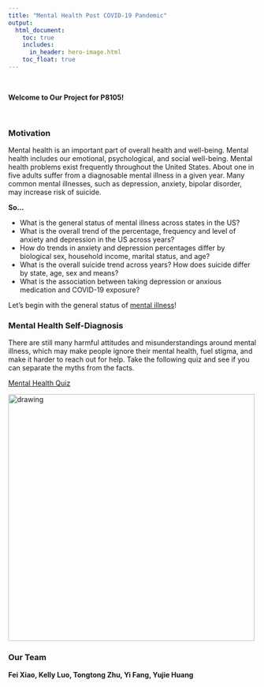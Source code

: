 ```yaml
---
title: "Mental Health Post COVID-19 Pandemic"
output: 
  html_document:
    toc: true
    includes: 
      in_header: hero-image.html
    toc_float: true
---
```


&nbsp;

**Welcome to Our Project for P8105!**

&nbsp;

### Motivation

Mental health is an important part of overall health and well-being. Mental health includes our emotional, psychological, and social well-being. Mental health problems exist frequently throughout the United States. About one in five adults suffer from a diagnosable mental illness in a given year. Many common mental illnesses, such as depression, anxiety, bipolar disorder, may increase risk of suicide.


**So...**

* What is the general status of mental illness across states in the US?
* What is the overall trend of the percentage, frequency and level of anxiety and depression in the US across years?
* How do trends in anxiety and depression percentages differ by biological sex, household income, marital status, and age?
* What is the overall suicide trend across years? How does suicide differ by state, age, sex and means?
* What is the association between taking depression or anxious medication and COVID-19 exposure? 


Let's begin with the general status of [mental illness](mental_illness.html)!

### Mental Health Self-Diagnosis 

There are still many harmful attitudes and misunderstandings around mental illness, which may make people ignore their mental health, fuel stigma, and make it harder to reach out for help. Take the following quiz and see if you can separate the myths from the facts.

[Mental Health Quiz](https://www.cdc.gov/mentalhealth/quiz/index.htm)

<img src="image/mental health quiz pics.png" alt="drawing" longth="650" width="500"> 

### Our Team

**Fei Xiao,   Kelly Luo,   Tongtong Zhu,   Yi Fang,   Yujie Huang**
